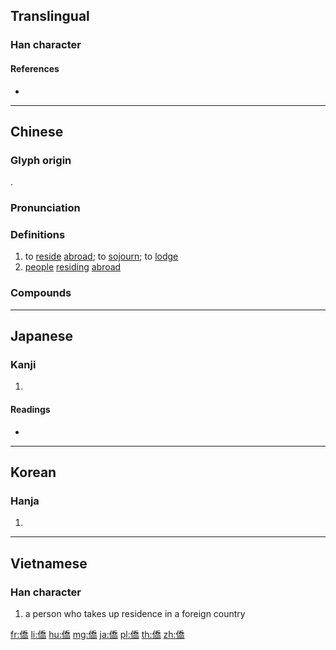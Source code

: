 {{also|侨}}
==Translingual==

===Han character===
{{Han char|rn=9|rad=人|as=12|sn=14|four=22227|canj=OHKB|ids=⿰亻喬}}

====References====
* {{Han ref|kx=0116.120|dkj=01088|dj=0247.240|hdz=10220.040|uh=50D1|ud=20689|bh=B9B4|bd=47540}}

----

==Chinese==
{{zh-forms|s=侨}}

===Glyph origin===
{{Han etym}}
{{Han compound|人|alt1=亻|喬|ls=psc|c1=s|c2=p}}.

===Pronunciation===
{{zh-pron
|m=qiáo
|c=kiu4
|mn=kiâu
|mc=y
|oc=y
|ma=
|cat=v,n
}}

===Definitions===
{{zh-hanzi}}

# to [[reside]] [[abroad]]; to [[sojourn]]; to [[lodge]]
# [[people]] [[residing]] [[abroad]]

===Compounds===
{{zh-der|僑辦|僑胞|僑滙|僑居|僑眷|僑民|僑區|僑商|僑屬|僑務|僑鄉|僑寓|僑資|華僑|越僑|僑社|僑軍|僑人|三僑|外僑|僑領|僑團|僑札|僑委會|外僑居留|僑報|僑選代表|僑置|僑生|僑匯|歸僑|華僑條款|難僑}}

----

==Japanese==

===Kanji===
{{ja-kanji|grade=|rs=人12}}

# {{defn|lang=ja|sort=人12}}

====Readings====
* {{ja-readings|goon=[[ぎょう]] (gyō)|kanon=[[きょう]] (kyō)|kun=[[たかい]] (takai)}}

----

==Korean==

===Hanja===
{{ko-hanja|hangeul=[[교]]|rv=gyo|mr=kyo}}

# {{defn|lang=ko|sort=人12}}

----

==Vietnamese==

===Han character===
{{vi-hantu|kiều|rs=人12}}

# {{lb|vi|literary}} a person who takes up residence in a foreign country

[[fr:僑]]
[[li:僑]]
[[hu:僑]]
[[mg:僑]]
[[ja:僑]]
[[pl:僑]]
[[th:僑]]
[[zh:僑]]
